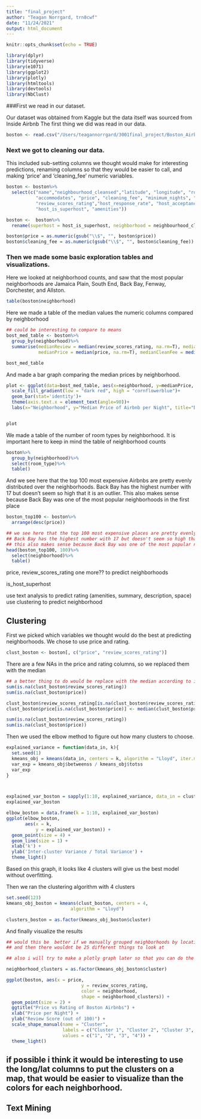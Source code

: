 ```yaml
---
title: "final_project"
author: "Teagan Norrgard, trn8cwf"
date: "11/24/2021"
output: html_document
---
```


```r
knitr::opts_chunk$set(echo = TRUE)
```

```r
library(dplyr)
library(tidyverse)
library(e1071)
library(ggplot2)
library(plotly)
library(htmltools)
library(devtools)
library(NbClust)
```


###First we read in our dataset.

Our dataset was obtained from Kaggle but the data itself was sourced from Inside Airbnb
The first thing we did was read in our data.
```r
boston <- read.csv("/Users/teagannorrgard/3001final_project/Boston_Airbnb_copy.csv")
```


### Next we got to cleaning our data. 
This included sub-setting columns we thought would make for interesting predictions, renaming columns so that they would be easier to call, and making 'price' and 'cleaning_fee' numeric variables.
```r
boston <- boston%>%
  select(c("name","neighbourhood_cleansed","latitude", "longitude", "room_type", 
           "accommodates", "price", "cleaning_fee", "minimum_nights", "number_of_reviews",
           "review_scores_rating","host_response_rate", "host_acceptance_rate", 
           "host_is_superhost", "amenities"))

boston <-  boston%>%
  rename(superhost = host_is_superhost, neighborhood = neighbourhood_cleansed)

boston$price = as.numeric(gsub("\\$", "", boston$price))
boston$cleaning_fee = as.numeric(gsub("\\$", "", boston$cleaning_fee))
```


### Then we made some basic exploration tables and visualizations.

Here we looked at neighborhood counts, and saw that the most popular neighborhoods are Jamaica Plain, South End, Back Bay, Fenway, Dorchester, and Allston.
```r
table(boston$neighborhood)
```


Here we made a table of the median values the numeric columns compared by neighborhood
```r
## could be interesting to compare to means
bost_med_table <- boston%>%
  group_by(neighborhood)%>%
  summarise(medianReview = median(review_scores_rating, na.rm=T), medianNumReviews = median(number_of_reviews, na.rm=T),
            medianPrice = median(price, na.rm=T), medianCleanFee = median(cleaning_fee, na.rm=T))

bost_med_table
```


And made a bar graph comparing the median prices by neighborhood.
```r
plot <- ggplot(data=bost_med_table, aes(x=neighborhood, y=medianPrice, fill=medianPrice))+
  scale_fill_gradient(low = "dark red", high = "cornflowerblue")+
  geom_bar(stat='identity')+
  theme(axis.text.x = element_text(angle=90))+
  labs(x="Neighborhood", y="Median Price of Airbnb per Night", title="Distribution of Airbnb prices per night over Neighborhoods in Boston")


plot
```


We made a table of the number of room types by neighborhood.
It is important here to keep in mind the table of neighborhood counts
```r
boston%>%
  group_by(neighborhood)%>%
  select(room_type)%>%
  table()
```


And we see here that the top 100 most expensive Airbnbs are pretty evenly distributed over the neighborhoods. Back Bay has the highest number with 17 but doesn't seem so high that it is an outlier. This also makes sense because Back Bay was one of the most popular neighborhoods in the first place
```r
boston_top100 <- boston%>%
  arrange(desc(price))

## we see here that the top 100 most expensive places are pretty evenly distributed over neighborhoods,
## Back Bay has the highest number with 17 but doesn't seem so high that it is an outlier.
## this also makes sense because Back Bay was one of the most popular neighborhoods in the first place
head(boston_top100, 100)%>%
  select(neighborhood)%>%
  table()

```


price, review_scores_rating one more?? to predict neighborhoods

is_host_superhost

use text analysis to predict rating (amenities, summary, description, space)
use clustering to predict neighborhood


## Clustering

First we picked which variables we thought would do the best at predicting neighborhoods.
We chose to use price and rating.
```r
clust_boston <- boston[, c("price", "review_scores_rating")]
```

There are a few NAs in the price and rating columns, so we replaced them with the median
```r
## a better thing to do would be replace with the median according to its neighborhood, but idk how to do that
sum(is.na(clust_boston$review_scores_rating))
sum(is.na(clust_boston$price))

clust_boston$review_scores_rating[is.na(clust_boston$review_scores_rating)] <- median(clust_boston$review_scores_rating, na.rm=T)
clust_boston$price[is.na(clust_boston$price)] <- median(clust_boston$price, na.rm=T)

sum(is.na(clust_boston$review_scores_rating))
sum(is.na(clust_boston$price))

```


Then we used the elbow method to figure out how many clusters to choose.
```r
explained_variance = function(data_in, k){
  set.seed(1)
  kmeans_obj = kmeans(data_in, centers = k, algorithm = "Lloyd", iter.max = 30)
  var_exp = kmeans_obj$betweenss / kmeans_obj$totss
  var_exp  
}



explained_var_boston = sapply(1:10, explained_variance, data_in = clust_boston)
explained_var_boston

elbow_boston = data.frame(k = 1:10, explained_var_boston)
ggplot(elbow_boston, 
       aes(x = k,  
           y = explained_var_boston)) + 
  geom_point(size = 4) +
  geom_line(size = 1) + 
  xlab('k') + 
  ylab('Inter-cluster Variance / Total Variance') + 
  theme_light()
```
Based on this graph, it looks like 4 clusters will give us the best model without overfitting.


Then we ran the clustering algorithm with 4 clusters
```r
set.seed(123)
kmeans_obj_boston = kmeans(clust_boston, centers = 4, 
                        algorithm = "Lloyd")

clusters_boston = as.factor(kmeans_obj_boston$cluster)
```


And finally visualize the results
```r

## would this be  better if we manually grouped neighborhoods by location (factor collapse?)
## and then there wouldnt be 25 different things to look at

## also i will try to make a plotly graph later so that you can do the hover text

neighborhood_clusters = as.factor(kmeans_obj_boston$cluster)

ggplot(boston, aes(x = price, 
                            y = review_scores_rating,
                            color = neighborhood,
                            shape = neighborhood_clusters)) + 
  geom_point(size = 2) +
  ggtitle("Price vs Rating of Boston Airbnbs") +
  xlab("Price per Night") +
  ylab("Review Score (out of 100)") +
  scale_shape_manual(name = "Cluster", 
                     labels = c("Cluster 1", "Cluster 2", "Cluster 3", "Cluster 4"),
                     values = c("1", "2", "3", "4")) +
  theme_light()
```

## if possible i  think it would be interesting to use the long/lat columns to put the clusters on a map, that would be easier to visualize than the colors for each neighborhood.

## Text Mining

```r

```







